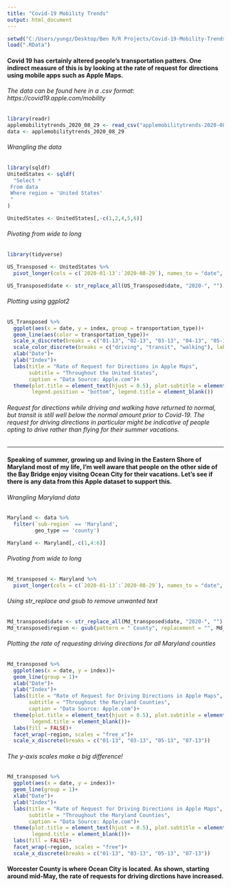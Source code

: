 ```yaml
---
title: "Covid-19 Mobility Trends"
output: html_document
---
```


```r
setwd("C:/Users/yungz/Desktop/Ben R/R Projects/Covid-19-Mobility-Trends")
load(".RData")
```


#### Covid 19 has certainly altered people's transportation patters. One indirect measure of this is by looking at the rate of request for directions using mobile apps such as Apple Maps.

###### The data can be found here in a .csv format: https://covid19.apple.com/mobility

```r
library(readr)
applemobilitytrends_2020_08_29 <- read_csv("applemobilitytrends-2020-08-29.csv")
data <- applemobilitytrends_2020_08_29
```

###### Wrangling the data

```r
library(sqldf)
UnitedStates <- sqldf(
  "Select *
 From data
 Where region = 'United States'
 "
)

UnitedStates <- UnitedStates[,-c(1,2,4,5,6)]
```

###### Pivoting from wide to long

```r
library(tidyverse)

US_Transposed <- UnitedStates %>%
  pivot_longer(cols = c(`2020-01-13`:`2020-08-29`), names_to = "date", values_to = "index")

US_Transposed$date <- str_replace_all(US_Transposed$date, "2020-", "")
```

###### Plotting using ggplot2

```r
US_Transposed %>%
  ggplot(aes(x = date, y = index, group = transportation_type))+
  geom_line(aes(color = transportation_type))+
  scale_x_discrete(breaks = c("01-13", "02-13", "03-13", "04-13", "05-13", "06-13", "07-13", "08-13"))+
  scale_color_discrete(breaks = c("driving", "transit", "walking"), labels = c("Driving", "Transit", "Walking"))+
  xlab("Date")+
  ylab("Index")+
  labs(title = "Rate of Request for Directions in Apple Maps",
       subtitle = "Throughout the United States",
       caption = "Data Source: Apple.com")+
  theme(plot.title = element_text(hjust = 0.5), plot.subtitle = element_text(hjust = 0.5),  
        legend.position = "bottom", legend.title = element_blank())
```

###### Request for directions while driving and walking have returned to normal, but transit is still well below the normal amount prior to Covid-19. The request for driving directions in particular might be indicative of people opting to drive rather than flying for their summer vacations.

***

#### Speaking of summer, growing up and living in the Eastern Shore of Maryland most of my life, I'm well aware that people on the other side of the Bay Bridge enjoy visitng Ocean City for their vacations. Let's see if there is any data from this Apple dataset to support this.

###### Wrangling Maryland data

```r
Maryland <- data %>%
  filter(`sub-region` == 'Maryland',
         geo_type == 'county')

Maryland <- Maryland[,-c(1,4:6)]
```

###### Pivoting from wide to long

```r
Md_transposed <- Maryland %>%
  pivot_longer(cols = c(`2020-01-13`:`2020-08-29`), names_to = "date", values_to = "index")
```

###### Using str_replace and gsub to remove unwanted text

```r
Md_transposed$date <- str_replace_all(Md_transposed$date, "2020-", "")
Md_transposed$region <- gsub(pattern = " County", replacement = "", Md_transposed$region)
```

###### Plotting the rate of requesting driving directions for all Maryland counties


```r
Md_transposed %>%
  ggplot(aes(x = date, y = index))+
  geom_line(group = 1)+
  xlab("Date")+
  ylab("Index")+
  labs(title = "Rate of Request for Driving Directions in Apple Maps",
       subtitle = "Throughout the Maryland Counties",
       caption = "Data Source: Apple.com")+
  theme(plot.title = element_text(hjust = 0.5), plot.subtitle = element_text(hjust = 0.5),  
        legend.title = element_blank())+
  labs(fill = FALSE)+
  facet_wrap(~region, scales = "free_x")+
  scale_x_discrete(breaks = c("01-13", "03-13", "05-13", "07-13"))
```

###### The y-axis scales make a big difference!

```r
Md_transposed %>%
  ggplot(aes(x = date, y = index))+
  geom_line(group = 1)+
  xlab("Date")+
  ylab("Index")+
  labs(title = "Rate of Request for Driving Directions in Apple Maps",
       subtitle = "Throughout the Maryland Counties",
       caption = "Data Source: Apple.com")+
  theme(plot.title = element_text(hjust = 0.5), plot.subtitle = element_text(hjust = 0.5),  
        legend.title = element_blank())+
  labs(fill = FALSE)+
  facet_wrap(~region, scales = "free")+
  scale_x_discrete(breaks = c("01-13", "03-13", "05-13", "07-13"))
```

#### Worcester County is where Ocean City is located. As shown, starting around mid-May, the rate of requests for driving dirctions have increased.



